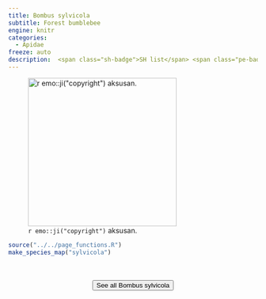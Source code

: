 ```yaml
---
title: Bombus sylvicola
subtitle: Forest bumblebee
engine: knitr
categories:
  - Apidae
freeze: auto
description:  <span class="sh-badge">SH list</span> <span class="pe-badge">PM Evidence</span>
---
```

![`r emo::ji("copyright")` aksusan.](https://inaturalist-open-data.s3.amazonaws.com/photos/317733587/medium.jpeg){height=300}





```r
source("../../page_functions.R")
make_species_map("sylvicola")
```
<br><br>
<center>


<a href="https://inaturalist.ca/observations?place_id=7085&quality_grade=research&subview=map&taxon_id=450489"><button type="button" class="btn btn-secondary">See all Bombus sylvicola <i class="fa-solid fa-arrow-up-right-from-square"></i> </button></a>
</center>
